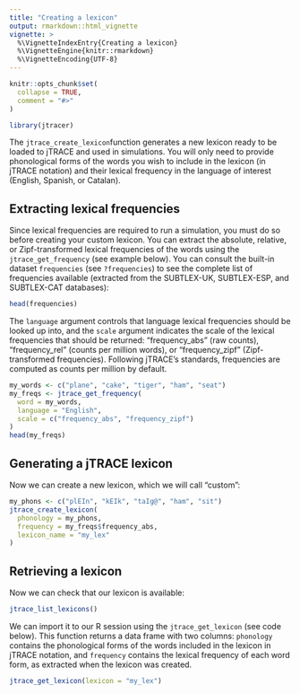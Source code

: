 ---
title: "Creating a lexicon"
output: rmarkdown::html_vignette
vignette: >
  %\VignetteIndexEntry{Creating a lexicon}
  %\VignetteEngine{knitr::rmarkdown}
  %\VignetteEncoding{UTF-8}
---

```{r, include = FALSE}
knitr::opts_chunk$set(
  collapse = TRUE,
  comment = "#>"
)
```

```{r setup}
library(jtracer)
```


The `jtrace_create_lexicon`function generates a new lexicon ready to be loaded to jTRACE and used in simulations. You will only need to provide phonological forms of the words you wish to include in the lexicon (in jTRACE notation) and their lexical frequency in the language of interest (English, Spanish, or Catalan).

## Extracting lexical frequencies

Since lexical frequencies are required to run a simulation, you must do so before creating your custom lexicon. You can extract the absolute, relative, or Zipf-transformed lexical frequencies of the words using the `jtrace_get_frequency` (see example below). You can consult the built-in dataset `frequencies` (see `?frequencies`) to see the complete list of frequencies available (extracted from the SUBTLEX-UK, SUBTLEX-ESP, and SUBTLEX-CAT databases):

```{r frequencies_dataset, echo = TRUE}
head(frequencies)
```


The `language` argument controls that language lexical frequencies should be looked up into, and the `scale` argument indicates the scale of the lexical frequencies that should be returned: "frequency_abs" (raw counts), "frequency_rel" (counts per million words), or "frequency_zipf" (Zipf-transformed frequencies). Following jTRACE's standards, frequencies are computed as counts per million by default.


```{r frequencies, echo=TRUE}
my_words <- c("plane", "cake", "tiger", "ham", "seat")
my_freqs <- jtrace_get_frequency(
  word = my_words,
  language = "English",
  scale = c("frequency_abs", "frequency_zipf")
)
head(my_freqs)
```

## Generating a jTRACE lexicon

Now we can create a new lexicon, which we will call "custom":

```{r lexicon_new, echo = TRUE}
my_phons <- c("plEIn", "kEIk", "taIɡ@", "ham", "sit")
jtrace_create_lexicon(
  phonology = my_phons,
  frequency = my_freqs$frequency_abs,
  lexicon_name = "my_lex"
)
```

## Retrieving a lexicon

Now we can check that our lexicon is available:

```{r lexicons_list, echo = TRUE}
jtrace_list_lexicons()
```

We can import it to our R session using the `jtrace_get_lexicon` (see code below). This function returns a data frame with two columns: `phonology` contains the phonological forms of the words included in the lexicon in jTRACE notation, and `frequency` contains the lexical frequency of each word form, as extracted when the lexicon was created.

```{r lexicons_get, echo = TRUE}
jtrace_get_lexicon(lexicon = "my_lex")
```

